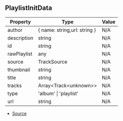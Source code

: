 ## PlaylistInitData

| Property | Type | Value |
| ----------- | ----------- | ----------- |
| author | \{ name: string,url: string } | N/A |
| description | string | N/A |
| id | string | N/A |
| rawPlaylist | any | N/A |
| source | TrackSource | N/A |
| thumbnail | string | N/A |
| title | string | N/A |
| tracks | Array\<Track\<unknown>> | N/A |
| type | 'album' \| 'playlist' | N/A |
| url | string | N/A |


- [Source](https://github.com/Androz2091/discord-player/blob/fe42dd7/packages/discord-player/src/types/types.ts#L262)
